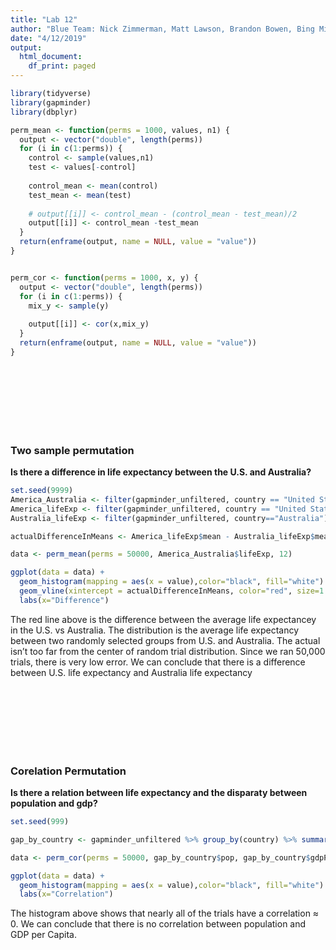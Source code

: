---
title: "Lab 12"
author: "Blue Team: Nick Zimmerman, Matt Lawson, Brandon Bowen, Bing Mitchel "
date: "4/12/2019"
output:
  html_document:
    df_print: paged
---



```{r include=FALSE}
library(tidyverse)
library(gapminder)
library(dbplyr)
```



```{r}
perm_mean <- function(perms = 1000, values, n1) {
  output <- vector("double", length(perms))
  for (i in c(1:perms)) {
    control <- sample(values,n1)
    test <- values[-control]
    
    control_mean <- mean(control)
    test_mean <- mean(test)
    
    # output[[i]] <- control_mean - (control_mean - test_mean)/2 
    output[[i]] <- control_mean -test_mean
  }
  return(enframe(output, name = NULL, value = "value"))
}


perm_cor <- function(perms = 1000, x, y) {
  output <- vector("double", length(perms))
  for (i in c(1:perms)) {
    mix_y <- sample(y)
    
    output[[i]] <- cor(x,mix_y)
  }
  return(enframe(output, name = NULL, value = "value"))
}
```

<br></br>
<br></br>
<br></br>

### Two sample permutation

__Is there a difference in life expectancy between the U.S. and Australia?__

```{r, warning=F, message=F}
set.seed(9999)
America_Australia <- filter(gapminder_unfiltered, country == "United States" | country == "Australia")
America_lifeExp <- filter(gapminder_unfiltered, country == "United States") %>% summarise(mean = mean(lifeExp))
Australia_lifeExp <- filter(gapminder_unfiltered, country=="Australia") %>% summarise(mean=mean(lifeExp))

actualDifferenceInMeans <- America_lifeExp$mean - Australia_lifeExp$mean

data <- perm_mean(perms = 50000, America_Australia$lifeExp, 12)

ggplot(data = data) +
  geom_histogram(mapping = aes(x = value),color="black", fill="white") +
  geom_vline(xintercept = actualDifferenceInMeans, color="red", size=1.25) + 
  labs(x="Difference")


```

The red line above is the difference between the average life expectancey in the U.S. vs Australia. The distribution is the average life expectancy between two randomly selected groups from U.S. and Australia. The actual isn't too far from the center of random trial distribution. Since we ran 50,000 trials, there is very low error. We can conclude that there is a difference between U.S. life expectancy and Australia life expectancy

<br></br>
<br></br>
<br></br>

### Corelation Permutation

__Is there a relation between life expectancy and the disparaty between population and gdp?__

```{r, warning=F, message=F}
set.seed(999)

gap_by_country <- gapminder_unfiltered %>% group_by(country) %>% summarise(lifeExp = mean(lifeExp), pop = mean(pop), gdpPercap = mean(gdpPercap))

data <- perm_cor(perms = 50000, gap_by_country$pop, gap_by_country$gdpPercap)

ggplot(data = data) +
  geom_histogram(mapping = aes(x = value),color="black", fill="white") + 
  labs(x="Correlation")

```

The histogram above shows that nearly all of the trials have a correlation $\approx$ 0. We can conclude that there is no correlation between population and GDP per Capita.




